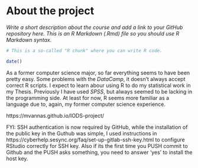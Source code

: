 
# About the project

*Write a short description about the course and add a link to your GitHub repository here. This is an R Markdown (.Rmd) file so you should use R Markdown syntax.*

```r
# This is a so-called "R chunk" where you can write R code.

date()

```
As a former computer science major, so far everything seems to have been pretty easy. Some problems with the _DataCamp_, it doesn't always accept correct R scripts. I expect to learn abour using R to do my statistical work in my Thesis. Previously I have used _SPSS_, but always seemed to be lacking in the programming side. At least for now, R seems more familiar as a language due to, again, my former computer science experience. 

https://mvannas.github.io/IODS-project/

FYI: SSH authentication is now required by GitHub, while the installation of the public key in the Guthub was simple, I used instructions in https://cyberhelp.sesync.org/faq/set-up-gitlab-ssh-key.html to configure RStudio correctly for SSH key. Also if its the first time you PUSH commit to Github and the PUSH asks something, you need to answer 'yes' to install the host key. 